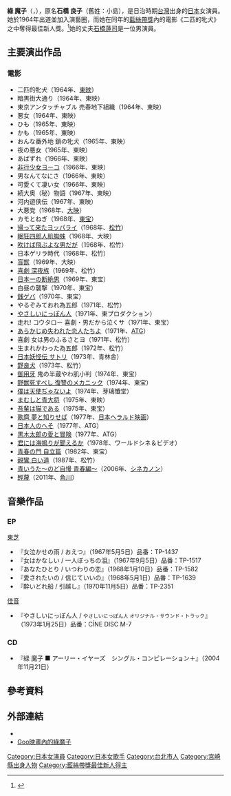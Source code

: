 {{blpsources|time=2019-01-15T11:52:56+00:00}}
{{Infobox person
| name        = 綠魔子
| image       = <!-- just the name, without the File: or Image: prefix or enclosing [[brackets|brackets]] -->
| alt         = 
| caption     = 
| birth_name  = 
| birth_date  = {{Birth date and age|1944|3|26}}
| birth_place = {{JPN}}[[台北州|台北州]]
| nationality = 日本人
| other_names = 
| known_for   = 
| occupation  = 女演員
}}
'''綠 魔子'''（{{lang-ja|みどり まこ}}，{{bd|1944年|3月26日||catIdx=Midori Mako}}），原名'''石橋 良子'''（舊姓：小島），是日治時期[[台灣|台灣]]出身的[[日本|日本]]女演員。她於1964年出道並加入演藝圈，而她在同年的[[藍絲帶獎_(電影)|藍絲帶獎]]內的電影《二匹的牝犬》之中奪得最佳新人獎。<ref>{{cite web|title=Burū Ribon shō historī 1964|url=http://cinemahochi.yomiuri.co.jp/b_award/1964/|publisher=電影報知|accessdate=2012年2月6日|deadurl=yes|archiveurl=https://web.archive.org/web/20101005053132/http://cinemahochi.yomiuri.co.jp/b_award/1964/|archivedate=2010年10月5日}}</ref>她的丈夫[[石橋蓮司|石橋蓮司]]是一位男演員。

==主要演出作品==
===電影===
*二匹的牝犬（1964年、[[東映|東映]]）　
*暗黒街大通り（1964年、東映）
*東京アンタッチャブル 売春地下組織（1964年、東映）
*悪女（1964年、東映）
*ひも（1965年、東映）
*かも（1965年、東映）
*おんな番外地 鎖の牝犬（1965年、東映） 
*夜の悪女（1965年、東映）
*あばずれ（1966年、東映）
*[[非行少女ヨーコ|非行少女ヨーコ]]（1966年、東映）
*男なんてなにさ（1966年、東映） 　
*可愛くて凄い女（1966年、東映）
*続大奥（秘）物語（1967年、東映）
*河内遊侠伝（1967年、東映）  
*大悪党（1968年、[[大映|大映]]）
*カモとねぎ（1968年、[[東宝|東宝]]）
*[[帰って来たヨッパライ#映像作品|帰って来たヨッパライ]]（1968年、[[松竹|松竹]]）
*[[眠狂四郎人肌蜘蛛|眠狂四郎人肌蜘蛛]]（1968年、大映）
*[[吹けば飛ぶよな男だが|吹けば飛ぶよな男だが]]（1968年、松竹）
*日本ゲリラ時代（1968年、松竹）
*[[盲獣|盲獣]]（1969年、大映）
*[[喜劇_深夜族|喜劇 深夜族]]（1969年、松竹）
*[[日本一の断絶男|日本一の断絶男]]（1969年、東宝）
*白昼の襲撃（1970年、東宝）
*[[銭ゲバ|銭ゲバ]]（1970年、東宝）
*やるぞみておれ為五郎（1971年、松竹）
*[[やさしいにっぽん人|やさしいにっぽん人]]（1971年、東プロダクション）
*走れ! コウタロー 喜劇・男だから泣くサ（1971年、東宝）
*[[あらかじめ失われた恋人たちよ|あらかじめ失われた恋人たちよ]]（1971年、[[日本アート・シアター・ギルド|ATG]]）
*喜劇 女は男のふるさとヨ（1971年、松竹）
*生まれかわった為五郎（1972年、松竹） 
*[[日本妖怪伝_サトリ|日本妖怪伝 サトリ]]（1973年、青林舎）
*[[野良犬_(1949年の映画)#リメイク版|野良犬]]（1973年、松竹）
*[[御用牙|御用牙]] 鬼の半蔵やわ肌小判（1974年、東宝）
*[[野獣死すべし#野獣死すべし_復讐のメカニック（1974年）|野獣死すべし 復讐のメカニック]]（1974年、東宝）
*[[僕は天使ぢゃないよ|僕は天使ぢゃないよ]]（1974年、芽璃懺堂）
*[[まむしの兄弟|まむしと青大将]]（1975年、東映）
*[[吾輩は猫である#映画|吾輩は猫である]]（1975年、東宝）
*[[歌麿_夢と知りせば|歌麿 夢と知りせば]]（1977年、[[日本ヘラルド映画|日本ヘラルド映画]]）
*[[日本人のへそ|日本人のへそ]]（1977年、ATG）
*[[黒木太郎の愛と冒険|黒木太郎の愛と冒険]]（1977年、ATG）
*[[君には海鳴りが聞えるか|君には海鳴りが聞えるか]]（1978年、ワールドシネ＆ビデオ）
*[[青春の門#1981年・1982年版|青春の門 自立篇]]（1982年、東宝）
*[[親鸞_白い道|親鸞 白い道]]（1987年、松竹）
*[[青いうた〜のど自慢_青春編〜|青いうた〜のど自慢 青春編〜]]（2006年、[[シネカノン|シネカノン]]）
*[[軽蔑_(中上健次)|輕蔑]]（2011年、[[角川|角川]]）

==音樂作品==
===EP===
; [[EMI日本|東芝]] 
*『女泣かせの雨 / おえつ』（1967年5月5日）品番：TP-1437
*『女はかなしい / 一人ぼっちの泪』（1967年9月5日）品番：TP-1517
*『あなたひとり / いつわりの恋』（1968年1月10日）品番：TP-1582
*『愛されたいの / 信じていいの』（1968年5月1日）品番：TP-1639
*『酔いどれ船 / 引越し』（1970年11月5日）品番：TP-2351
; [[波麗佳音|佳音]] 
*『やさしいにっぽん人 / <small>やさしいにっぽん人 オリジナル・サウンド・トラック</small>』（1973年1月25日）品番：CİNE DISC M-7

===CD===
*『緑 魔子 ■ アーリー・イヤーズ　シングル・コンピレーション＋』<span style="font-weight:normal">（2004年11月21日）</span>

==參考資料==
{{Reflist}}

==外部連結==
*{{IMDb name|0585637}}
*[https://web.archive.org/web/20110923131911/http://movie.goo.ne.jp/cast/c88391/index.html Goo映畫內的綠魔子]

{{藍絲帶獎最佳新人}}

{{DEFAULTSORT:Midori, Mako}}
[[Category:日本女演員|Category:日本女演員]]
[[Category:日本女歌手|Category:日本女歌手]]
[[Category:台北市人|Category:台北市人]]
[[Category:宮崎縣出身人物|Category:宮崎縣出身人物]]
[[Category:藍絲帶獎最佳新人得主|Category:藍絲帶獎最佳新人得主]]